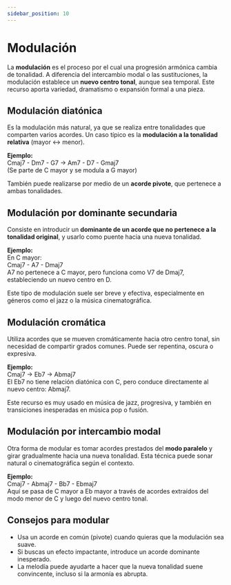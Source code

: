 ```yaml
---
sidebar_position: 10
---
```


# Modulación

La **modulación** es el proceso por el cual una progresión armónica cambia de tonalidad. A diferencia del intercambio modal o las sustituciones, la modulación establece un **nuevo centro tonal**, aunque sea temporal. Este recurso aporta variedad, dramatismo o expansión formal a una pieza.

## Modulación diatónica

Es la modulación más natural, ya que se realiza entre tonalidades que comparten varios acordes. Un caso típico es la **modulación a la tonalidad relativa** (mayor ↔ menor).

**Ejemplo:**  
Cmaj7 - Dm7 - G7 → Am7 - D7 - Gmaj7  
(Se parte de C mayor y se modula a G mayor)

También puede realizarse por medio de un **acorde pivote**, que pertenece a ambas tonalidades.

## Modulación por dominante secundaria

Consiste en introducir un **dominante de un acorde que no pertenece a la tonalidad original**, y usarlo como puente hacia una nueva tonalidad.

**Ejemplo:**  
En C mayor:  
Cmaj7 - A7 - Dmaj7  
A7 no pertenece a C mayor, pero funciona como V7 de Dmaj7, estableciendo un nuevo centro en D.

Este tipo de modulación suele ser breve y efectiva, especialmente en géneros como el jazz o la música cinematográfica.

## Modulación cromática

Utiliza acordes que se mueven cromáticamente hacia otro centro tonal, sin necesidad de compartir grados comunes. Puede ser repentina, oscura o expresiva.

**Ejemplo:**  
Cmaj7 → Eb7 → Abmaj7  
El Eb7 no tiene relación diatónica con C, pero conduce directamente al nuevo centro: Abmaj7.

Este recurso es muy usado en música de jazz, progresiva, y también en transiciones inesperadas en música pop o fusión.

## Modulación por intercambio modal

Otra forma de modular es tomar acordes prestados del **modo paralelo** y girar gradualmente hacia una nueva tonalidad. Esta técnica puede sonar natural o cinematográfica según el contexto.

**Ejemplo:**  
Cmaj7 - Abmaj7 - Bb7 - Ebmaj7  
Aquí se pasa de C mayor a Eb mayor a través de acordes extraídos del modo menor de C y luego del nuevo centro tonal.

## Consejos para modular

- Usa un acorde en común (pivote) cuando quieras que la modulación sea suave.
- Si buscas un efecto impactante, introduce un acorde dominante inesperado.
- La melodía puede ayudarte a hacer que la nueva tonalidad suene convincente, incluso si la armonía es abrupta.

<DonateButton />
<Comments />
